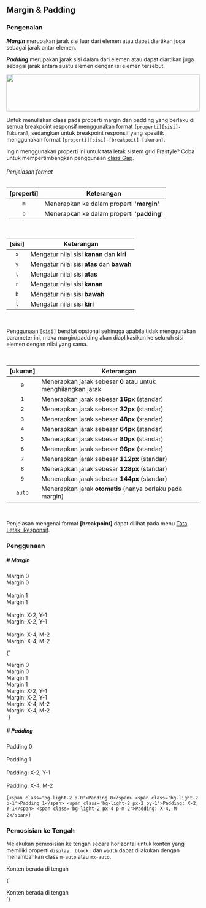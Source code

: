 
## Margin & Padding

### Pengenalan

**_Margin_** merupakan jarak sisi luar dari elemen atau dapat diartikan juga sebagai jarak antar elemen.

**_Padding_** merupakan jarak sisi dalam dari elemen atau dapat diartikan juga sebagai jarak antara suatu elemen dengan isi elemen tersebut.

<img
	src={MarginPadding}
	className='fit-contain mb-1'
	width='100%'
	height='96px'
/>

Untuk menuliskan class pada properti margin dan padding yang berlaku di semua breakpoint responsif menggunakan format `[properti][sisi]-[ukuran]`, sedangkan untuk breakpoint responsif yang spesifik menggunakan format `[properti][sisi]-[breakpoit]-[ukuran]`.

Ingin menggunakan properti ini untuk tata letak sistem grid Frastyle? Coba untuk mempertimbangkan penggunaan [class Gap](./grids-systems).

###### Penjelasan format

| [properti] | Keterangan                                 |
| :--------: | ------------------------------------------ |
|    `m`     | Menerapkan ke dalam properti **'margin'**  |
|    `p`     | Menerapkan ke dalam properti **'padding'** |

<br />

| [sisi] | Keterangan                                 |
| :----: | ------------------------------------------ |
|  `x`   | Mengatur nilai sisi **kanan** dan **kiri** |
|  `y`   | Mengatur nilai sisi **atas** dan **bawah** |
|  `t`   | Mengatur nilai sisi **atas**               |
|  `r`   | Mengatur nilai sisi **kanan**              |
|  `b`   | Mengatur nilai sisi **bawah**              |
|  `l`   | Mengatur nilai sisi **kiri**               |

<br />

Penggunaan `[sisi]` bersifat opsional sehingga apabila tidak menggunakan parameter ini, maka margin/padding akan diaplikasikan ke seluruh sisi elemen dengan nilai yang sama.

<br />

| [ukuran] | Keterangan                                                    |
| :------: | ------------------------------------------------------------- |
|   `0`    | Menerapkan jarak sebesar **0** atau untuk menghilangkan jarak |
|   `1`    | Menerapkan jarak sebesar **16px** (standar)                   |
|   `2`    | Menerapkan jarak sebesar **32px** (standar)                   |
|   `3`    | Menerapkan jarak sebesar **48px** (standar)                   |
|   `4`    | Menerapkan jarak sebesar **64px** (standar)                   |
|   `5`    | Menerapkan jarak sebesar **80px** (standar)                   |
|   `6`    | Menerapkan jarak sebesar **96px** (standar)                   |
|   `7`    | Menerapkan jarak sebesar **112px** (standar)                  |
|   `8`    | Menerapkan jarak sebesar **128px** (standar)                  |
|   `9`    | Menerapkan jarak sebesar **144px** (standar)                  |
|  `auto`  | Menerapkan jarak **otomatis** (hanya berlaku pada margin)     |

<br />

Penjelasan mengenai format **[breakpoint]** dapat dilihat pada menu [Tata Letak: Responsif](./responsive).

### Penggunaan

##### # Margin

<div class='text-center px-2 pt-1 pb-2'>
	<div class='d-flex' style={{ background: '#f4af2580' }}>
		<div class='bg-light-2 m-0' style={{ flex: '1 1 0' }}>
			Margin 0
		</div>
		<div class='bg-light-2 m-0' style={{ flex: '1 1 0' }}>
			Margin 0
		</div>
	</div>
	<br />
	<div class='d-flex' style={{ background: '#f4af2580' }}>
		<div class='bg-light-2 m-1' style={{ flex: '1 1 0' }}>
			Margin 1
		</div>
		<div class='bg-light-2 m-1' style={{ flex: '1 1 0' }}>
			Margin 1
		</div>
	</div>
	<br />
	<div class='d-flex' style={{ background: '#f4af2580' }}>
		<div class='bg-light-2 mx-2 my-1' style={{ flex: '1 1 0' }}>
			Margin: X-2, Y-1
		</div>
		<div class='bg-light-2 mx-2 my-1' style={{ flex: '1 1 0' }}>
			Margin: X-2, Y-1
		</div>
	</div>
	<br />
	<div class='d-flex' style={{ background: '#f4af2580' }}>
		<div class='bg-light-2 mx-4 m-m-2' style={{ flex: '1 1 0' }}>
			Margin: X-4, M-2
		</div>
		<div class='bg-light-2 mx-4 m-m-2' style={{ flex: '1 1 0' }}>
			Margin: X-4, M-2
		</div>
	</div>
</div>

<CodeBox lang='html' className='mb-2'>{`
<div class='d-flex'>
    <div class='bg-light-2 m-0'>Margin 0</div>
    <div class='bg-light-2 m-0'>Margin 0</div>
</div>
<div class='d-flex'>
    <div class='bg-light-2 m-1'>Margin 1</div>
    <div class='bg-light-2 m-1'>Margin 1</div>
</div>
<div class='d-flex'>
    <div class='bg-light-2 mx-2 my-1'>Margin: X-2, Y-1</div>
    <div class='bg-light-2 mx-2 my-1'>Margin: X-2, Y-1</div>
</div>
<div class='d-flex'>
    <div class='bg-light-2 mx-4 m-m-2'>Margin: X-4, M-2</div>
    <div class='bg-light-2 mx-4 m-m-2'>Margin: X-4, M-2</div>
</div>
`}</CodeBox>

##### # Padding

<div class='text-center px-2 pt-1 pb-2'>
	<div class='p-0' style={{ background: '#1dc93980', width: 'fit-content' }}>
		<span class='bg-light-2'>Padding 0</span>
	</div>
	<br />
	<div class='p-1' style={{ background: '#1dc93980', width: 'fit-content' }}>
		<span class='bg-light-2'>Padding 1</span>
	</div>
	<br />
	<div
		class='px-2 py-1'
		style={{ background: '#1dc93980', width: 'fit-content' }}>
		<span class='bg-light-2'>Padding: X-2, Y-1</span>
	</div>
	<br />
	<div
		class='px-4 p-m-2'
		style={{ background: '#1dc93980', width: 'fit-content' }}>
		<span class='bg-light-2'>Padding: X-4, M-2</span>
	</div>
</div>

<CodeBox lang='html' className='mb-3'>{`
<span class='bg-light-2 p-0'>Padding 0</span>
<span class='bg-light-2 p-1'>Padding 1</span>
<span class='bg-light-2 px-2 py-1'>Padding: X-2, Y-1</span>
<span class='bg-light-2 px-4 p-m-2'>Padding: X-4, M-2</span>
`}</CodeBox>

### Pemosisian ke Tengah

Melakukan pemosisian ke tengah secara horizontal untuk konten yang memiliki properti `display: block;` dan `width` dapat dilakukan dengan menambahkan class `m-auto` atau `mx-auto`.

<div class='mx-auto my-2' style={{ width: 'fit-content' }}>
	<span class='bg-light-2'>Konten berada di tengah</span>
</div>

<CodeBox lang='html' className='mb-1'>{`
<div class='m-auto' style="width: fit-content;">
    <span class='bg-light-2'>Konten berada di tengah</span>
</div>
`}</CodeBox>
